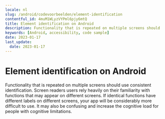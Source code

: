 ```yaml
---
locale: nl
slug: /android/codevoorbeelden/element-identification
contentful_id: 4muM1WLyzVYPml6pjy6mtQ
title: Element identification on Android
description: Functionality that is repeated on multiple screens should use consistent identification.
keywords: [Android, accessibility, code sample]
date: 2023-01-17
last_update:
  date: 2023-01-17
---
```


# Element identification on Android

Functionality that is repeated on multiple screens should use consistent identification. Screen readers users rely heavily on their familiarity with functions that may appear on different screens. If identical functions have different labels on different screens, your app will be considerably more difficult to use. It may also be confusing and increase the cognitive load for people with cognitive limitations.

<CodeSample id="element-identification" locale="nl" platform="android"/>
